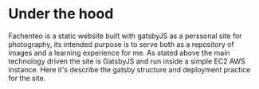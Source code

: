 
# Under the hood

Fachenteo is a static website built with gatsbyJS as a perssonal site for photography, its intended purpose is to serve both as a repository of images
and a learning experience for me. As stated above the main technology driven the site is GatsbyJS and run inside a simple EC2 AWS instance. Here it's describe 
the gatsby structure and deployment practice for the site.


